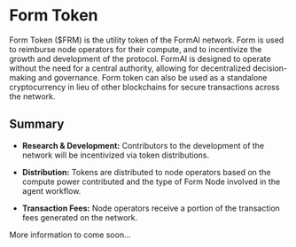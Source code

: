 # Form Token

Form Token ($FRM) is the utility token of the FormAI network. Form is used to reimburse node operators for their compute, and to incentivize the growth and development of the protocol. FormAI is designed to operate without the need for a central authority, allowing for decentralized decision-making and governance. Form token can also be used as a standalone cryptocurrency in lieu of other blockchains for secure transactions across the network.

## Summary

- **Research & Development:** Contributors to the development of the network will be incentivized via token distributions. 

- **Distribution:** Tokens are distributed to node operators based on the compute power contributed and the type of Form Node involved in the agent workflow.

- **Transaction Fees:** Node operators receive a portion of the transaction fees generated on the network.

More information to come soon...
